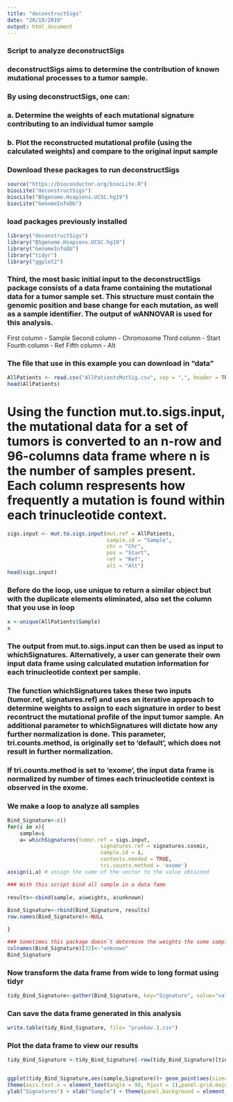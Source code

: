 ```yaml
---
title: "deconstructSigs"
date: "20/10/2019"
output: html_document
---
```


###  Script to analyze deconstructSigs

###  deconstructSigs aims to determine the contribution of known mutational processes to a tumor sample.

###  By using deconstructSigs, one can:
###  a. Determine the weights of each mutational signature contributing to an individual tumor sample
###  b. Plot the reconstructed mutational profile (using the calculated weights) and compare to the original input sample

### Download these packages to run deconstructSigs


```r
source("https://bioconductor.org/biocLite.R")
biocLite("deconstructSigs")
biocLite("BSgenome.Hsapiens.UCSC.hg19")
biocLite("GenomeInfoDb")
```

### load packages previously installed

```r
library("deconstructSigs")
library("BSgenome.Hsapiens.UCSC.hg19")
library("GenomeInfoDb")
library("tidyr")
library("ggplot2")
```

###  Third, the most basic initial input to the deconstructSigs package consists of a data frame containing the mutational data for a tumor sample set. This structure must contain the genomic position and base change for each mutation, as well as a sample identifier. The output of wANNOVAR is used for this analysis.

First column - Sample
Second column - Chromosome
Third column - Start
Fourth column - Ref
Fifth column - Alt

### The file that use in this example you can download in "data"

```r
AllPatients <- read.csv("AllPatientsMutSig.csv", sep = ",", header = TRUE)
head(AllPatients)
```

# Using the function mut.to.sigs.input, the mutational data for a set of tumors is converted to an n-row and 96-columns data frame where n is the number of samples present. Each column respresents how frequently a mutation is found within each trinucleotide context.

```r
sigs.input <- mut.to.sigs.input(mut.ref = AllPatients, 
                                sample.id = "Sample", 
                                chr = "Chr", 
                                pos = "Start", 
                                ref = "Ref", 
                                alt = "Alt")
head(sigs.input)
```

###  Before do the loop, use unique to return a similar object but with the duplicate elements eliminated, also set the column that you use in loop

```r
x <-unique(AllPatients$Sample)
x
```


### The output from mut.to.sigs.input can then be used as input to whichSignatures. Alternatively, a user can generate their own input data frame using calculated mutation information for each trinucleotide context per sample.

### The function whichSignatures takes these two inputs (tumor.ref, signatures.ref) and uses an iterative approach to determine weights to assign to each signature in order to best recontruct the mutational profile of the input tumor sample. An additional parameter to whichSignatures will dictate how any further normalization is done. This parameter, tri.counts.method, is originally set to 'default', which does not result in further normalization.

###  If tri.counts.method is set to 'exome', the input data frame is normalized by number of times each trinucleotide context is observed in the exome.

### We make a loop to analyze all samples

```r
Bind_Signature<-c()
for(i in x){
    sample=i
    a= whichSignatures(tumor.ref = sigs.input, 
                              signatures.ref = signatures.cosmic, 
                              sample.id = i, 
                              contexts.needed = TRUE,
                              tri.counts.method = 'exome')
assign(i,a) # assign the name of the vector to the value obtained

### With this script bind all sample in a data fame
    
results<-cbind(sample, a$weights, a$unknown)  
    
Bind_Signature<-rbind(Bind_Signature, results)
row.names(Bind_Signature)<-NULL

}

### Sometimes this package doesn´t determine the weights the some samples and generate another column addition, we name it "unknown"
colnames(Bind_Signature)[32]<-"unknown"
Bind_Signature

```

### Now transform the data frame from wide to long format using tidyr

```r
tidy_Bind_Signature<-gather(Bind_Signature, key="Signature", value="valor", -sample)
```

### Can save the data frame generated in this analysis

```r
write.table(tidy_Bind_Signature, file= "pruebav.1.csv")
```

### Plot the data frame to view our results


```r
tidy_Bind_Signature <-tidy_Bind_Signature[-row(tidy_Bind_Signature)[tidy_Bind_Signature == 0],] ## To eliminate signature with value 0


ggplot(tidy_Bind_Signature,aes(sample,Signature))+ geom_point(aes(size=valor,color=Signature)) +
theme(axis.text.x = element_text(angle = 90, hjust = 1),panel.grid.major = element_line(colour = "gray"))+
ylab("Signatures") + xlab("Sample") + theme(panel.background = element_blank()) + guides(fill = guide_legend(override.aes = list(color = NA)), color = FALSE) 
```
